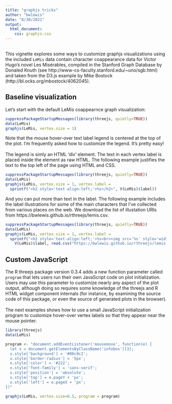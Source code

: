 ```yaml
---
title: "graphjs tricks"
author: "bwlewis"
date: "8/30/2021"
output:
  html_document:
    css: graphjs.css
---
```



<br/>
This vignette explores some ways to customize graphjs
visualizations using the included `LeMis` data contain character coappearance
data for Victor Hugo's novel Les Mis&eacute;rables, compiled in the Stanford
Graph Database by Donaled Knuth (see
http://www-cs-faculty.stanford.edu/~uno/sgb.html) and taken from the D3.js
example by Mike Bostock (http://bl.ocks.org/mbostock/4062045).

## Baseline visualization

Let's start with the default LeMis coappearnce graph visualization:

```r
suppressPackageStartupMessages(library(threejs, quietly=TRUE))
data(LeMis)
graphjs(LeMis, vertex.size = 1)
```

Note that the mouse hover-over text label legend is centered at the top of
the plot. I'm frequently asked how to customize the legend. It's pretty
easy!
<br/><br/>
The legend is simly an HTML 'div' element. The text in each vertex label
is placed inside the element as raw HTML. The following example justifies
the text to the top left of the page using HTML and CSS.

```r
suppressPackageStartupMessages(library(threejs, quietly=TRUE))
data(LeMis)
graphjs(LeMis, vertex.size = 1, vertex.label =
  sprintf("<h2 style='text-align:left;'>%s</h2>", V(LeMis)$label))
```

And you can put more than text in the label. The following example includes the label illustrations
for some of the main characters that I've collected from various places on the web. We download
the list of illustation URIs from https://bwlewis.github.io/rthreejs/lemis.csv.

```r
suppressPackageStartupMessages(library(threejs, quietly=TRUE))
data(LeMis)
graphjs(LeMis, vertex.size = 1, vertex.label = 
  sprintf("<h2 style='text-align:left;'>%s<br><img src='%s' style='width:30%%;'/></h2>",
    V(LeMis)$label, read.csv("https://bwlewis.github.io/rthreejs/lemis.csv")[[2]]))
```


## Custom JavaScript

The R threejs package version 0.3.4 adds a new function parameter called
`program` that lets users run their own JavaScript code on plot initialization.
Users may use this parameter to customize nearly any aspect of the plot output,
although doing so requires some knowledge of the threejs and R HTML widget
component internals (for instance, by examining the source code of this
package, or even the source of generated plots in the browser).
<br/>
<br/>
The next examples shows how to use a small JavaScript initialization program
to customize hover-over vertex labels so that they appear near the mouse
pointer.

```r
library(threejs)
data(LeMis)

program <- "document.addEventListener('mousemove', function(e) {
  let x = document.getElementsByClassName('infobox')[3];
  x.style['background'] = '#00c9c2';
  x.style['border-radius'] = '5px';
  x.style['color'] = '#222';
  x.style['font-family'] = 'sans-serif';
  x.style['position'] = 'absolute';
  x.style['top'] = e.pageY + 'px';
  x.style['left'] = e.pageX + 'px';
})"

graphjs(LeMis, vertex.size=0.5, program = program)
```
